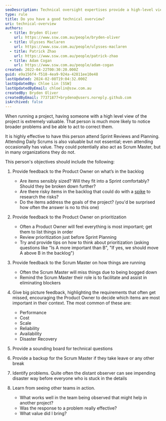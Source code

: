 ```yaml
---
seoDescription: Technical oversight expertises provide a high-level view of projects, identifying broader problems and acting to correct them.
type: rule
title: Do you have a good technical overview?
uri: technical-overview
authors:
  - title: Bryden Oliver
    url: https://www.ssw.com.au/people/bryden-oliver
  - title: Ulysses Maclaren
    url: https://www.ssw.com.au/people/ulysses-maclaren
  - title: Patrick Zhao
    url: https://www.ssw.com.au/people/patrick-zhao
  - title: Adam Cogan
    url: https://www.ssw.com.au/people/adam-cogan
created: 2022-04-22T00:30:20.000Z
guid: e9a156f4-f518-4ea9-924a-42811ee10e48
lastUpdated: 2024-02-08T19:04:32.000Z
lastUpdatedBy: Chloe Lin [SSW]
lastUpdatedByEmail: chloelin@ssw.com.au
createdBy: Bryden Oliver
createdByEmail: 77371877+brydeno@users.noreply.github.com
isArchived: false
---
```


When running a project, having someone with a high level view of the project is extremely valuable. That person is much more likely to notice broader problems and be able to act to correct them.

It is highly effective to have this person attend Sprint Reviews and Planning. Attending Daily Scrums is also valuable but not essential; even attending occasionally has value. They could potentially also act as Scrum Master, but in many organizations they do not.

This person's objectives should include the following:

1. Provide feedback to the Product Owner on what’s in the backlog

   - Are items sensibly sized? Will they fit into a Sprint comfortably? Should they be broken down further?
   - Are there risky items in the backlog that could do with a [spike](https://www.leadingagile.com/dont-estimate-spike-in-agile/) to research the risks?
   - Do the items address the goals of the project? (you'd be surprised how often the answer is no to this one)

2. Provide feedback to the Product Owner on prioritization

   - Often a Product Owner will feel everything is most important; get them to list things in order
   - Review prioritization just before Sprint Planning
   - Try and provide tips on how to think about prioritization (asking questions like "Is A more important than B", "If yes, we should move A above B in the backlog")

3. Provide feedback to the Scrum Master on how things are running

   - Often the Scrum Master will miss things due to being bogged down
   - Remind the Scrum Master their role is to facilitate and assist in eliminating blockers

4. Give big picture feedback, highlighting the requirements that often get missed, encouraging the Product Owner to decide which items are most important in their context. The most common of these are:

   - Performance
   - Cost
   - Scale
   - Reliability
   - Availability
   - Disaster Recovery

5. Provide a sounding board for technical questions
6. Provide a backup for the Scrum Master if they take leave or any other break
7. Identify problems. Quite often the distant observer can see impending disaster way before everyone who is stuck in the details
8. Learn from seeing other teams in action.

   - What works well in the team being observed that might help in another project?
   - Was the response to a problem really effective?
   - What value did I bring?

